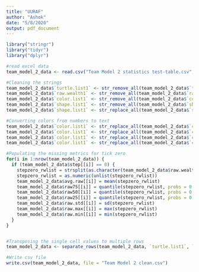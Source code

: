 ```yaml
---
title: "UURAF"
author: "Ashok"
date: "5/8/2020"
output: pdf_document
---
```


```r
library("stringr")
library("tidyr")
library("dplyr")

#read excel data
team_model_2_data <- read.csv("Team Model 2 statistics test-table.csv", stringsAsFactors = FALSE)

#Cleaning the strings
team_model_2_data$`turtle.list1` <- str_remove_all(team_model_2_data$`turtle.list1`, "[\\[\\]]")
team_model_2_data$`raw.wealth1` <- str_remove_all(team_model_2_data$`raw.wealth1`, "[\\[\\]]")
team_model_2_data$`color.list1` <- str_remove_all(team_model_2_data$`color.list1`, "[\\[\\]]")
team_model_2_data$`shape.list1` <- str_remove_all(team_model_2_data$`shape.list1`, "[\\[\\]]")
team_model_2_data$`shape.list1` <- str_replace_all(team_model_2_data$`shape.list1`, " 2", "-2")

#Converting colors from numbers to text
team_model_2_data$`color.list1` <- str_replace_all(team_model_2_data$`color.list1`, "9.9", "white")
team_model_2_data$`color.list1` <- str_replace_all(team_model_2_data$`color.list1`, "15", "red")
team_model_2_data$`color.list1` <- str_replace_all(team_model_2_data$`color.list1`, "45", "yellow")
team_model_2_data$`color.list1` <- str_replace_all(team_model_2_data$`color.list1`, "55", "green")

#Populating the missing metrics for tick zero
for(i in 1:nrow(team_model_2_data)) {
  if (team_model_2_data$step[[i]] == 0) {
    stepzero_rwlist = strsplit(as.character(team_model_2_data$raw.wealth1[[i]]), " ")
    stepzero_rwlist = as.numeric(unlist(stepzero_rwlist))
    team_model_2_data$avg.raw[[i]] = mean(stepzero_rwlist)
    team_model_2_data$raw75[[i]] = quantile(stepzero_rwlist, probs = 0.75)
    team_model_2_data$raw50[[i]] = quantile(stepzero_rwlist, probs = 0.5)
    team_model_2_data$raw25[[i]] = quantile(stepzero_rwlist, probs = 0.25)
    team_model_2_data$raw.std[[i]] = sd(stepzero_rwlist)
    team_model_2_data$raw.max[[i]] = max(stepzero_rwlist)
    team_model_2_data$raw.min[[i]] = min(stepzero_rwlist)
  }
}


#Transposing the single cell values to multiple rows
team_model_2_data <- separate_rows(team_model_2_data, `turtle.list1`, `raw.wealth1`, `color.list1`, `shape.list1`, convert = TRUE, sep = " ")

#Write csv file
write.csv(team_model_2_data, file = "Team Model 2 clean.csv")


```

